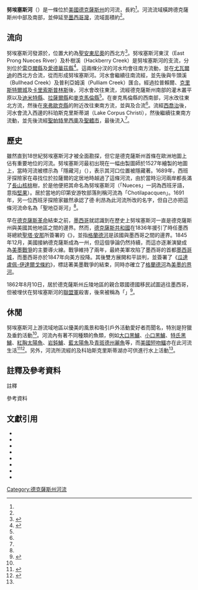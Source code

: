 {{Infobox_river
| name                = 努埃塞斯河
| image               = Nueces River between La Pryor and Uvalde, TX IMG 4256.JPG
| image_size          = 280px
| image_caption       = 位於[[德克薩斯州|德克薩斯州]]{{tsl|en|La Pryor, Texas|拉普賴爾}}及[[尤瓦爾迪|尤瓦爾迪]]之間的努埃塞斯河
| map                 = Nueces Watershed.png
| map_size            = 280px
| map_caption         = 努埃塞斯河及其相關流域的地圖
<!---------------------- LOCATION -->
| subdivision_type1   = 國家
| subdivision_name1   = [[美國|美國]]
| subdivision_type2   = [[美国州份|州份]]
| subdivision_name2   = [[德克薩斯州|德克薩斯州]]
<!---------------------- BASIM -->
| source1             = {{tsl|en|Edwards Plateau|愛德華茲高原}}
| source1_location    = [[德克薩斯州|德克薩斯州]][[愛德華茲縣_(德克薩斯州)|愛德華茲縣]]
| source1_coordinates = {{coord|29|55|44|N|100|00|30|W|display=inline|name=努埃塞斯河（河源）}}<ref name="gnis">{{Cite web |url = {{gnis3|1380949}} |title = Nueces River |author = Geographic Names Information System (GNIS) |date = 1979-11-30 |publisher = United States Geological Survey |language = en |accessdate = 2020-08-30}}</ref>
| source1_elevation   = 
| mouth               = {{tsl|en|Corpus Christi Bay|庫帕斯克里斯蒂灣}}
| mouth_location      = 德克薩斯州[[努埃塞斯縣_(德克薩斯州)|努埃塞斯縣]]
| mouth_coordinates   = {{coord|27|50|16|N|097|29|18|W|display=inline|name=努埃塞斯河（河口）}}<ref name="gnis"/>
| mouth_elevation     = 
<!---------------------- PHYSIOGNOMY -->
| length              = {{convert|315|mi|km}}<ref name="TPWD">{{Cite web |url = https://tpwd.texas.gov/publications/pwdpubs/pwd_rp_t3200_1047/21_c_tx_medina_navidad_nueces.phtml#nueces |title = Nueces River |author = Texas Parks & Wildlife Department |language = en |accessdate = 2020-08-30 |deadurl = no |archiveurl = https://web.archive.org/web/20190907141838/https://tpwd.texas.gov/publications/pwdpubs/pwd_rp_t3200_1047/21_c_tx_medina_navidad_nueces.phtml#nueces |archivedate = 2019-09-07 }}</ref>
| basin_size          = {{convert|31500|mi2|km2}}<ref name="USDA">{{Cite web |url = https://www.nrcs.usda.gov/wps/portal/nrcs/detail/national/programs/?cid=nrcseprd330654 |title = Nueces River Basin |author = United States Department of Agriculture |language = en |accessdate = 2020-08-30 |deadurl = no |archiveurl = https://web.archive.org/web/20200830081447/https://www.nrcs.usda.gov/wps/portal/nrcs/detail/national/programs/?cid=nrcseprd330654 |archivedate = 2020-08-30 }}</ref>
| discharge1_avg      = 
| discharge1_min      = 
| discharge1_max      = 
}}

'''努埃塞斯河'''（{{lang-en|Nueces River}}）是一條位於[[美國|美國]][[德克薩斯州|德克薩斯州]]的河流，長約{{convert|315|mi|km}}<ref name="TPWD"/>。河流流域橫跨德克薩斯州中部及南部，並伸延至[[墨西哥灣|墨西哥灣]]，流域面積約{{convert|31500|mi2|km2}}<ref name="USDA"/>。

== 流向 ==
努埃塞斯河發源於{{tsl|en|Edwards Plateau|愛德華茲高原}}，位置大約為[[聖安東尼奧_(德克薩斯州)|聖安東尼奧]]的西北方<ref name="USGS Report">{{Cite web |url = https://pubs.usgs.gov/wri/1983/4004/report.pdf |title = CONVEYANCE CHARACTERISTICS OF THE NUECES RIVER, COTULLA TO SIMMONS, TEXAS |last = Massey |first = Bernard C. |last2 = Reeves |first2 = William E. |year = 1983 |publisher = United States Geological Survey |language = en |accessdate = 2020-08-30 |deadurl = no |archiveurl = https://web.archive.org/web/20170503085507/https://pubs.usgs.gov/wri/1983/4004/report.pdf |archivedate = 2017-05-03 }}</ref>。努埃塞斯河東汊（East Prong Nueces River）及朴樹溪（Hackberry Creek）是努埃塞斯河的支流，分別位於[[雷亞爾縣|雷亞爾縣]]及[[愛德華茲縣_(德克薩斯州)|愛德華茲縣]]<ref name="Nueces">{{Cite web |url = https://www.tshaonline.org/handbook/entries/nueces-river |title = Nueces River |last = Weddle |first = Robert S. |publisher = Texas State Historical Association |language = en |accessdate = 2020-08-30 |deadurl = no |archiveurl = https://web.archive.org/web/20200830104700/https://www.tshaonline.org/handbook/entries/nueces-river |archivedate = 2020-08-30 }}</ref>{{sfn|Crisp|2017|pp=2-4}}。這兩條分汊的河水均會往南方流動，並在[[尤瓦爾迪|尤瓦爾迪]]的西北方合流，從而形成努埃塞斯河{{sfn|Texas State Historical Association|1996|p=769}}。河水會繼續往南流經{{tsl|en|Texas Hill Country|德克薩斯州丘陵地區}}，並先後與牛頭溪（Bullhead Creek）及普利亞姆溪（Pulliam Creek）匯合{{sfn|Crisp|2017|pp=2-4}}。經過拉普賴爾、[[克里斯特爾城_(德克薩斯州)|克里斯特爾城]]及[[卡里索斯普林斯|卡里索斯普林斯]]後，河水會改往東流，流經德克薩斯州南部的灌木叢平原以及[[迪米特縣|迪米特縣]]、[[拉薩爾縣_(德克薩斯州)|拉薩爾縣]]和[[麥克馬倫縣_(德克薩斯州)|麥克馬倫縣]]<ref name="Nueces"/>。在麥克馬倫縣的西南部，河水改往東北方流，然後在[[來弗歐克縣|來弗歐克縣]]的{{tsl|en|Three Rivers, Texas|三河 (德克薩斯州)|三河市}}附近改往東南方流，並與{{tsl|en|Atascosa River|阿塔斯科薩河}}及{{tsl|en|Frio River|弗里奧河}}合流<ref name="Nueces"/>。流經[[西喬治_(德克薩斯州)|西喬治]]後，河水會流入{{tsl|en|Mathis, Texas|馬西斯}}西邊的科珀斯克里斯蒂湖（Lake Corpus Christi），然後繼續往東南方流動，並先後流經[[圣帕特里西奥_(得克萨斯州)|聖帕特里西奧]]及[[科珀斯克里斯蒂_(得克萨斯州)|聖體市]]，最後流入{{tsl|en|Corpus Christi Bay|科珀斯克里斯蒂灣}}<ref name="Nueces"/>。

== 歷史 ==
雖然直到18世紀努埃塞斯河才被全面勘探，但它是德克薩斯州首條在歐洲地圖上佔有重要地位的河流。努埃塞斯河最初出現在一幅由製圖師{{tsl|en|Diogo Ribeiro|迭戈·里貝羅}}於1527年繪製的地圖上，當時河流被標示為「隱藏河」（{{lang-es|Río Escondido}}），表示其河口位置被{{tsl|en|Barrier island|障壁島}}隱藏著{{sfn|Weddle|1995|p=276}}{{sfn|Willett|Curley|2005|p=34}}。1689年，西班牙探險家{{tsl|en|Alonso de León|阿隆索·德·利昂}}在尋找位於拉薩爾的定居地時越過了這條河流，由於當時沿河兩岸都長滿了[[長山核桃|長山核桃]]樹，於是他便把其命名為努埃塞斯河（「Nueces」一詞為西班牙語，意指[[堅果|堅果]]）{{sfn|Foster|1995|p=256}}{{sfn|Stacy|2003|p=595}}。居於當地的印第安游牧部落{{tsl|en|Coahuiltecan|柯庫兒太肯}}則稱河流為「Chotilapacquen」{{sfn|McGraw|Clark|Robbins|1998|p=247}}。1691年，另一位西班牙探險家{{tsl|en|Domingo Terán de los Ríos|多明哥·泰蘭·德·洛斯·里奧斯}}雖然承認了德·利昂為此河流所改的名字，但自己亦把這條河流命名為「聖地亞哥河」<ref name="Nueces"/>。

早在[[德克薩斯革命|德克薩斯革命]]結束之前，[[墨西哥|墨西哥]]就認識到在歷史上努埃塞斯河一直是德克薩斯州與美國其他地區之間的邊界。然而，[[德克薩斯共和國|德克薩斯共和國]]在1836年援引了時任墨西哥總統[[安東尼奧·羅培茲·德·聖塔·安那|聖塔·安那]]所簽署的《{{tsl|en|Treaties of Velasco|維拉斯科條約}}》{{notetag|1=聖塔·安那在[[聖哈辛托戰役|聖哈辛托戰役]]失利後簽署了該條約，並承認[[格蘭德河|格蘭德河]]為雙方邊界{{sfn|Tucker|2013|p=563}}。}}，並指[[格蘭德河|格蘭德河]]是該國與墨西哥之間的邊界{{sfn|Tucker|2013|p=563}}。1845年12月，美國接納德克薩斯成為一州，但這個爭論仍然持續，而這亦逐漸演變成為[[美墨戰爭|美墨戰爭]]的主要導火線{{sfn|Tucker|2013|p=564}}。戰爭維持了兩年，最終美軍攻陷了墨西哥的首都[[墨西哥城|墨西哥城]]，而墨西哥亦於1847年向美方投降{{sfn|Tucker|2013|p=564}}。其後雙方展開和平談判，並簽署了《[[瓜達盧佩-伊達爾戈條約|瓜達盧佩-伊達爾戈條約]]》，標誌著美墨戰爭的結束，同時亦確立了[[格蘭德河|格蘭德河]]為[[美墨邊界|美墨的界河]]{{sfn|Tucker|2013|p=564}}。

1862年8月10日，居於德克薩斯州丘陵地區的親合眾國德國移民試圖逃往墨西哥，但被埋伏在努埃塞斯河的[[聯盟軍|聯盟軍]]殺害，後來被稱為「{{tsl|en|Nueces massacre|努埃塞斯大屠殺}}」<ref>{{Cite web |url = https://texashillcountry.com/nueces-massacre-civil-war-texas-hill-country/ |title = The Nueces Massacre: A Civil War Conflict in the Texas Hill Country |last = Hessong |first = Athena |date = 2017-06-22 |publisher = Texas Hill Country |language = en |accessdate = 2020-09-01 |deadurl = no |archiveurl = https://web.archive.org/web/20171008125843/https://texashillcountry.com/nueces-massacre-civil-war-texas-hill-country/ |archivedate = 2017-10-08 }}</ref>。

== 休閒 ==
努埃塞斯河上游流域地區以優美的風景和吸引戶外活動愛好者而聞名，特別是狩獵及垂釣活動<ref name="Nueces"/>。河流內有著不同種類的魚類，例如[[大口黑鱸|大口黑鱸]]、[[小口黑鱸|小口黑鱸]]、[[特氏黑鱸|特氏黑鱸]]、[[紅胸太陽魚|紅胸太陽魚]]、[[岩鈍鱸|岩鈍鱸]]、[[藍太陽魚|藍太陽魚]]及[[青斑德州麗魚|青斑德州麗魚]]等，而[[美國短吻鱷|美國短吻鱷]]亦在此河流生活<ref>{{Cite web |url = https://tpwd.texas.gov/fishboat/fish/action/waterecords.php?WB_code=1422 |title = Water Body Records for Nueces River |author = Texas Parks & Wildlife Department |date = 2020-08-31 |language = en |accessdate = 2020-09-01 |archive-date = 2019-09-09 |archive-url = https://web.archive.org/web/20190909120217/https://tpwd.texas.gov/fishboat/fish/action/waterecords.php?WB_code=1422 |dead-url = no }}</ref><ref>{{Cite web |url = https://www.mysoutex.com/the_progress/news/game-wardens-offer-reward-for-gator-s-killer/article_abac7a76-6bf3-11e7-9f26-9b8023a8b4b7.html |title = Game wardens offer $1,000 reward for gator’s killer |last = Gibbs Jr. |first = William J. |date = 2017-07-22 |publisher = The Progress |language = en |accessdate = 2020-09-01 |deadurl = no |archiveurl = https://web.archive.org/web/20200901143321/https://www.mysoutex.com/the_progress/news/game-wardens-offer-reward-for-gator-s-killer/article_abac7a76-6bf3-11e7-9f26-9b8023a8b4b7.html |archivedate = 2020-09-01 }}</ref>。另外，河流所流經的{{tsl|en|Choke Canyon Reservoir|扼流峽谷水庫}}及科珀斯克里斯蒂湖亦可供進行水上活動<ref name="Nueces"/>。

== 註釋及參考資料 ==
; 註釋
{{noteFoot}}

; 參考資料
{{reflist|2}}

== 文獻引用 ==
* {{Cite book | last = Crisp | first = Margie | title = The Nueces River: Río Escondido | location = College Station, TX | publisher = Texas A&M University Press | date = 2017 | ISBN = 978-1-62349-515-2 | language = en | ref = harv}}
* {{Cite book | last = Foster | first = William C. | title = Spanish Expeditions Into Texas, 1689-1768 | location = Austin, TX | publisher = University of Texas Press | date = 1995 | ISBN = 978-0-292-72488-4 | language = en | ref = harv}}
* {{Cite book | last = McGraw | first = A. Joachim | last2 = Clark | first2 = John Wilburn | last3 = Robbins | first3 = Elizabeth A. | title = A Texas Legacy, the Old San Antonio Road and the Caminois [sic] Reales: A Tricentennial History, 1691-1991 | location = Austin, TX | publisher = Texas State Dept. of Highways and Public Transportation | date = 1998 | ISBN = 978-0-9660796-0-9 | language = en | ref = harv}}
* {{Cite book | last = Stacy | first = Lee | title = Mexico and the United States | publisher = Marshall Cavendish | date = 2003 | ISBN = 978-0-7614-7402-9 | language = en | ref = harv}}
* {{Cite book | last = Texas State Historical Association | title = The New Handbook of Texas: Volume 2: CED to FRE | url = https://archive.org/details/newhandbookoftex0000unse | location = Austin, TX | publisher = Texas State Historical Association | date = 1996 | ISBN = 978-0-87611-151-2 | language = en | ref = harv}}
* {{cite book | editor-last = Tucker | editor-first = Spencer C. | title = The Encyclopedia of the Mexican-American War: A Political, Social, and Military History | location = Santa Barbara, CA | publisher = ABC-CLIO | date = 2013 | ISBN = 978-1-85109-853-8 | language = en | ref = harv}}
* {{Cite book | last = Weddle | first = Robert S. | title = Changing Tides: Twilight and Dawn in the Spanish Sea, 1763-1803 | location = College Station, TX | publisher = Texas A&M University Press | date = 1995 | ISBN = 978-0-89096-661-7 | language = en | ref = harv}}
* {{Cite book | last = Willett | first = Donald | last2 = Curley | first2 = Stephen J. | title = Invisible Texans: Women and Minorities in Texas History | location = New York, NY | publisher = McGraw-Hill | date = 2005 | ISBN = 978-0-07-287163-0 | language = en | ref = harv}}

{{DEFAULTSORT: Nueces River}}
[[Category:德克薩斯州河流|Category:德克薩斯州河流]]
